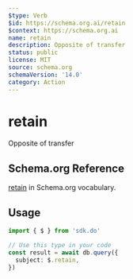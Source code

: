 ```yaml
---
$type: Verb
$id: https://schema.org.ai/retain
$context: https://schema.org.ai
name: retain
description: Opposite of transfer
status: public
license: MIT
source: schema.org
schemaVersion: '14.0'
category: Action
---
```


# retain

Opposite of transfer

## Schema.org Reference

[retain](https://schema.org/TransferAction) in Schema.org vocabulary.

## Usage

```typescript
import { $ } from 'sdk.do'

// Use this type in your code
const result = await db.query({
  subject: $.retain,
})
```
